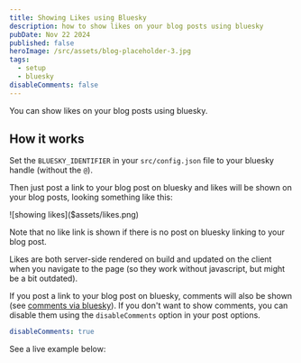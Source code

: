 ```yaml
---
title: Showing Likes using Bluesky
description: how to show likes on your blog posts using bluesky
pubDate: Nov 22 2024
published: false
heroImage: /src/assets/blog-placeholder-3.jpg
tags:
  - setup
  - bluesky
disableComments: false
---
```


You can show likes on your blog posts using bluesky.

## How it works

Set the `BLUESKY_IDENTIFIER` in your `src/config.json` file to your bluesky handle (without the `@`).

Then just post a link to your blog post on bluesky and likes will be shown on your blog posts, looking something like this:

<div class="max-w-md rounded-xl overflow-hidden border border-base-200 dark:border-base-800 shadow-lg not-prose">
	![showing likes]($assets/likes.png)
</div>

Note that no like link is shown if there is no post on bluesky linking to your blog post.

Likes are both server-side rendered on build and updated on the client when you navigate to the page 
(so they work without javascript, but might be a bit outdated).

If you post a link to your blog post on bluesky, comments will also be shown (see [comments via bluesky](../comments-via-bluesky)). 
If you don't want to show comments, you can disable them using the `disableComments` option in your post options.

```yml
disableComments: true
```

See a live example below: